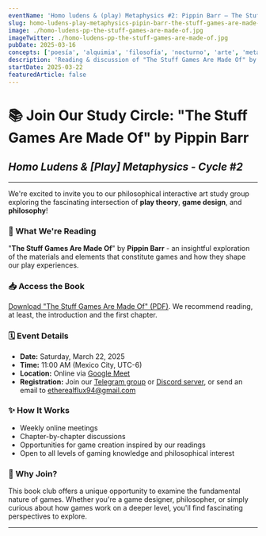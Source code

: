 ```yaml
---
eventName: 'Homo ludens & (play) Metaphysics #2: Pippin Barr — The Stuff Games Are Made Of'
slug: homo-ludens-play-metaphysics-pipin-barr-the-stuff-games-are-made-of
image: ./homo-ludens-pp-the-stuff-games-are-made-of.jpg
imageTwitter: ./homo-ludens-pp-the-stuff-games-are-made-of.jpg
pubDate: 2025-03-16
concepts: ['poesía', 'alquimia', 'filosofía', 'nocturno', 'arte', 'metamorfosis']
description: 'Reading & discussion of "The Stuff Games Are Made Of" by Pippin Barr, exploring the philosophical foundations of what constitutes a videogame.'
startDate: 2025-03-22
featuredArticle: false
---
```


# 📚 Join Our Study Circle: "The Stuff Games Are Made Of" by Pippin Barr

## *Homo Ludens & [Play] Metaphysics - Cycle #2*

---

We're excited to invite you to our philosophical interactive art study group exploring the fascinating intersection of **play theory**, **game design**, and **philosophy**!

### 📖 What We're Reading
"**The Stuff Games Are Made Of**" by **Pippin Barr** - an insightful exploration of the materials and elements that constitute games and how they shape our play experiences.

### 📥 Access the Book
[Download "The Stuff Games Are Made Of" (PDF)](https://www.are.na/block/34605655). We recommend reading, at least, the introduction and the first chapter.

### 🗓️ Event Details
- **Date:** Saturday, March 22, 2025
- **Time:** 11:00 AM (Mexico City, UTC-6)
- **Location:** Online via [Google Meet](https://meet.google.com/chp-ygvt-xbz)
- **Registration:** Join our [Telegram group](https://t.me/+0ViSuNGeQ-JmZTcx) or [Discord server](https://discord.gg/X4hbdedA), or send an email to [etherealflux94@gmail.com](mailto:etherealflux94@gmail.com)

### ✨ How It Works
- Weekly online meetings
- Chapter-by-chapter discussions
- Opportunities for game creation inspired by our readings
- Open to all levels of gaming knowledge and philosophical interest

### 🤔 Why Join?
This book club offers a unique opportunity to examine the fundamental nature of games. Whether you're a game designer, philosopher, or simply curious about how games work on a deeper level, you'll find fascinating perspectives to explore.

---

